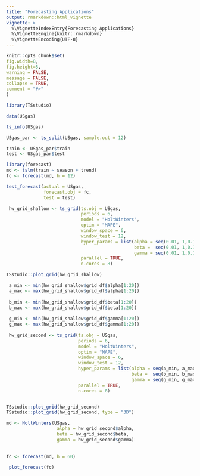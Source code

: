 ```yaml
---
title: "Forecasting Applications"
output: rmarkdown::html_vignette
vignette: >
  %\VignetteIndexEntry{Forecasting Applications}
  %\VignetteEngine{knitr::rmarkdown}
  %\VignetteEncoding{UTF-8}
---
```


```r
knitr::opts_chunk$set(
fig.width=8, 
fig.height=5,
warning = FALSE, 
message = FALSE,
collapse = TRUE,
comment = "#>"
)
```

```r
library(TSstudio)

data(USgas)

ts_info(USgas)

USgas_par <- ts_split(USgas, sample.out = 12)

train <- USgas_par$train
test <- USgas_par$test

library(forecast)
md <- tslm(train ~ season + trend)
fc <- forecast(md, h = 12)

test_forecast(actual = USgas,
              forecast.obj = fc,
              test = test)

```

```r
 hw_grid_shallow <- ts_grid(ts.obj = USgas,
                            periods = 6,
                            model = "HoltWinters",
                            optim = "MAPE",
                            window_space = 6,
                            window_test = 12,
                            hyper_params = list(alpha = seq(0.01, 1,0.1),
                                                beta =  seq(0.01, 1,0.1),
                                                gamma = seq(0.01, 1,0.1)),
                            parallel = TRUE,
                            n.cores = 8)

TSstudio::plot_grid(hw_grid_shallow)

 a_min <- min(hw_grid_shallow$grid_df$alpha[1:20])
 a_max <- max(hw_grid_shallow$grid_df$alpha[1:20])
 
 b_min <- min(hw_grid_shallow$grid_df$beta[1:20])
 b_max <- max(hw_grid_shallow$grid_df$beta[1:20])
 
 g_min <- min(hw_grid_shallow$grid_df$gamma[1:20])
 g_max <- max(hw_grid_shallow$grid_df$gamma[1:20])
 
 hw_grid_second <- ts_grid(ts.obj = USgas,
                           periods = 6,
                           model = "HoltWinters",
                           optim = "MAPE",
                           window_space = 6,
                           window_test = 12,
                           hyper_params = list(alpha = seq(a_min, a_max,0.05),
                                               beta =  seq(b_min, b_max,0.05),
                                               gamma = seq(g_min, g_max,0.05)),
                           parallel = TRUE,
                           n.cores = 8)


TSstudio::plot_grid(hw_grid_second)
TSstudio::plot_grid(hw_grid_second, type = "3D")

md <- HoltWinters(USgas, 
                   alpha = hw_grid_second$alpha,
                   beta = hw_grid_second$beta,
                   gamma = hw_grid_second$gamma)
 
 
fc <- forecast(md, h = 60)
 
 plot_forecast(fc)
```

